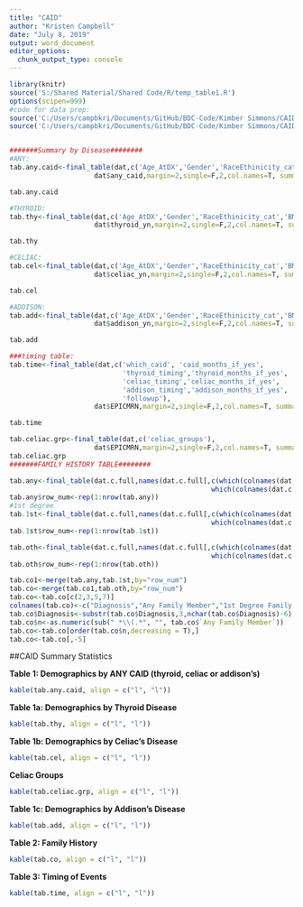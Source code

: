 ```yaml
---
title: "CAID"
author: "Kristen Campbell"
date: "July 8, 2019"
output: word_document
editor_options: 
  chunk_output_type: console
---
```


```r
library(knitr)
source('S:/Shared Material/Shared Code/R/temp_table1.R')
options(scipen=999)
#code for data prep: 
source('C:/Users/campbkri/Documents/GitHub/BDC-Code/Kimber Simmons/CAID/data_prep.R')
source('C:/Users/campbkri/Documents/GitHub/BDC-Code/Kimber Simmons/CAID/family_hx.R')


#######Summary by Disease########
#ANY:
tab.any.caid<-final_table(dat,c('Age_AtDX','Gender','RaceEthinicity_cat','BMI_AtDX'),
                     dat$any_caid,margin=2,single=F,2,col.names=T, summary.stat='mean')

tab.any.caid

#THYROID:
tab.thy<-final_table(dat,c('Age_AtDX','Gender','RaceEthinicity_cat','BMI_AtDX'),
                     dat$thyroid_yn,margin=2,single=F,2,col.names=T, summary.stat='mean')

tab.thy

#CELIAC:
tab.cel<-final_table(dat,c('Age_AtDX','Gender','RaceEthinicity_cat','BMI_AtDX'),
                     dat$celiac_yn,margin=2,single=F,2,col.names=T, summary.stat='mean')

tab.cel

#ADDISON:
tab.add<-final_table(dat,c('Age_AtDX','Gender','RaceEthinicity_cat','BMI_AtDX'),
                     dat$addison_yn,margin=2,single=F,2,col.names=T, summary.stat='mean')

tab.add

###timing table:
tab.time<-final_table(dat,c('which_caid', 'caid_months_if_yes',
                            'thyroid_timing','thyroid_months_if_yes',
                            'celiac_timing','celiac_months_if_yes',
                            'addison_timing','addison_months_if_yes',
                            'followup'),
                     dat$EPICMRN,margin=2,single=F,2,col.names=T, summary.stat='mean')

tab.time

tab.celiac.grp<-final_table(dat,c('celiac_groups'),
                     dat$EPICMRN,margin=2,single=F,2,col.names=T, summary.stat='mean')
tab.celiac.grp
#######FAMILY HISTORY TABLE########

tab.any<-final_table(dat.c.full,names(dat.c.full[,c(which(colnames(dat.c.full)=="Addison.s.disease_Any"):
                                                  which(colnames(dat.c.full)=="Other_Any"))]),dat.c.full$EPICMRN,margin=2,single=T,2,col.names=T, summary.stat='median')
tab.any$row_num<-rep(1:nrow(tab.any))
#1st degree
tab.1st<-final_table(dat.c.full,names(dat.c.full[,c(which(colnames(dat.c.full)=="Addison.s.disease_1stDegree"):
                                                  which(colnames(dat.c.full)=="Other_1stDegree"))]),dat.c.full$EPICMRN,margin=2,single=T,2,col.names=T, summary.stat='median')
tab.1st$row_num<-rep(1:nrow(tab.1st))

tab.oth<-final_table(dat.c.full,names(dat.c.full[,c(which(colnames(dat.c.full)=="Addison.s.disease_Other"):
                                                  which(colnames(dat.c.full)=="Other_Other"))]),dat.c.full$EPICMRN,margin=2,single=T,2,col.names=T, summary.stat='median')
tab.oth$row_num<-rep(1:nrow(tab.oth))

tab.co1<-merge(tab.any,tab.1st,by="row_num")
tab.co<-merge(tab.co1,tab.oth,by="row_num")
tab.co<-tab.co[c(2,3,5,7)]
colnames(tab.co)<-c("Diagnosis","Any Family Member","1st Degree Family Member","Non-1st Degree Family Member")
tab.co$Diagnosis<-substr(tab.co$Diagnosis,3,nchar(tab.co$Diagnosis)-6)
tab.co$n<-as.numeric(sub(" *\\(.*", "", tab.co$`Any Family Member`))
tab.co<-tab.co[order(tab.co$n,decreasing = T),]
tab.co<-tab.co[,-5]

```

##CAID Summary Statistics

**Table 1: Demographics by ANY CAID (thyroid, celiac or addison's)**
```r
kable(tab.any.caid, align = c("l", "l"))
```

**Table 1a: Demographics by Thyroid Disease**
```r
kable(tab.thy, align = c("l", "l"))
```

**Table 1b: Demographics by Celiac's Disease**
```r
kable(tab.cel, align = c("l", "l"))
```

**Celiac Groups**
```r
kable(tab.celiac.grp, align = c("l", "l"))
```

**Table 1c: Demographics by Addison's Disease**
```r
kable(tab.add, align = c("l", "l"))
```

**Table 2: Family History**
```r
kable(tab.co, align = c("l", "l"))
```

**Table 3: Timing of Events**
```r
kable(tab.time, align = c("l", "l"))
```
